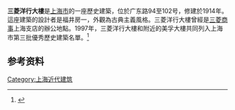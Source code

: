{{上海市优秀历史建筑
|名称 = 三菱大楼/美孚大楼
|图片 = [[File:Former_Mitsubishi_Corporation_Shanghai_Branch.JPG|250px]]
|所在 = 上海市黄浦区广东路94~102号
|时代 = 1914年
|编号 = A-III-12
|公布 = 1999年
}}
'''三菱洋行大樓'''是[[上海市|上海市]]的一座歷史建築，位於广东路94至102号，修建於1914年。這座建築的設計者是福井房一，外觀為古典主義風格。三菱洋行大樓曾經是[[三菱商事|三菱商事]]上海支店的辦公地點。1997年，三菱洋行大樓和附近的美孚大樓共同列入上海市第三批優秀歷史建築名單。<ref>{{Cite web |title=第三批优秀历史建筑 |url=http://fgj.sh.gov.cn/yxlsjzcs/20200331/2447d47b3e2947bfba7c64ed04a758a7.html |accessdate=2021-02-14 |author=上海市房屋管理局 |date=2019-01-14 |publisher=上海市房屋管理局}}</ref>

== 参考资料 ==
{{reflist}}
{{Chinese building-stub}}
{{第三批上海市优秀历史建筑}}
[[Category:上海近代建筑|Category:上海近代建筑]]